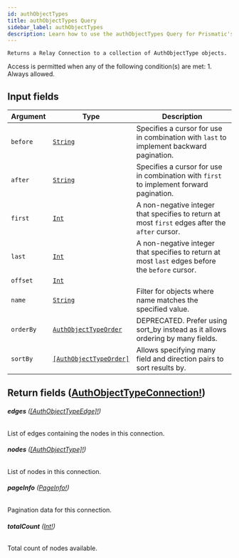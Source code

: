 ```yaml
---
id: authObjectTypes
title: authObjectTypes Query
sidebar_label: authObjectTypes
description: Learn how to use the authObjectTypes Query for Prismatic's API.
---
```


    Returns a Relay Connection to a collection of AuthObjectType objects.

Access is permitted when any of the following condition(s) are met: 1. Always allowed.

## Input fields

| Argument  | Type                                                                       | Description                                                                                      |
| --------- | -------------------------------------------------------------------------- | ------------------------------------------------------------------------------------------------ |
| `before`  | [`String`](api/schema/scalar/String.mdx)                                   | Specifies a cursor for use in combination with `last` to implement backward pagination.          |
| `after`   | [`String`](api/schema/scalar/String.mdx)                                   | Specifies a cursor for use in combination with `first` to implement forward pagination.          |
| `first`   | [`Int`](api/schema/scalar/Int.mdx)                                         | A non-negative integer that specifies to return at most `first` edges after the `after` cursor.  |
| `last`    | [`Int`](api/schema/scalar/Int.mdx)                                         | A non-negative integer that specifies to return at most `last` edges before the `before` cursor. |
| `offset`  | [`Int`](api/schema/scalar/Int.mdx)                                         |                                                                                                  |
| `name`    | [`String`](api/schema/scalar/String.mdx)                                   | Filter for objects where name matches the specified value.                                       |
| `orderBy` | [`AuthObjectTypeOrder`](api/schema/input_object/AuthObjectTypeOrder.mdx)   | DEPRECATED. Prefer using sort_by instead as it allows ordering by many fields.                   |
| `sortBy`  | [`[AuthObjectTypeOrder]`](api/schema/input_object/AuthObjectTypeOrder.mdx) | Allows specifying many field and direction pairs to sort results by.                             |

## Return fields ([AuthObjectTypeConnection!](api/schema/object/AuthObjectTypeConnection.mdx))

###### <b>edges</b> ([[AuthObjectTypeEdge]!](api/schema/object/AuthObjectTypeEdge.mdx))

List of edges containing the nodes in this connection.

###### <b>nodes</b> ([[AuthObjectType]!](api/schema/object/AuthObjectType.mdx))

List of nodes in this connection.

###### <b>pageInfo</b> ([PageInfo!](api/schema/object/PageInfo.mdx))

Pagination data for this connection.

###### <b>totalCount</b> ([Int!](api/schema/scalar/Int.mdx))

Total count of nodes available.
